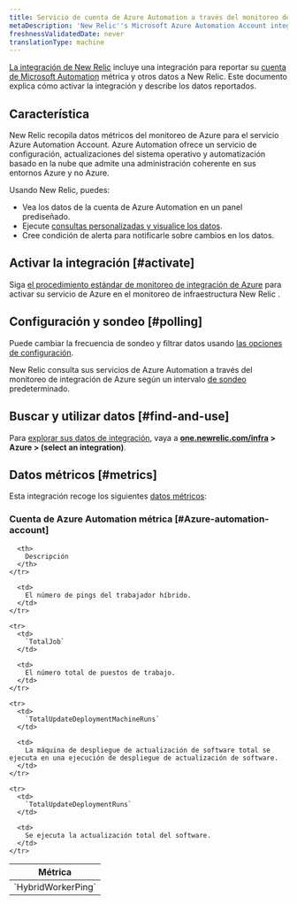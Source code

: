 ```yaml
---
title: Servicio de cuenta de Azure Automation a través del monitoreo de integración de Azure
metaDescription: 'New Relic''s Microsoft Azure Automation Account integration: what data it reports and how to enable it.'
freshnessValidatedDate: never
translationType: machine
---
```


[La integración de New Relic](/docs/infrastructure/integrations-getting-started/getting-started/introduction-infrastructure-integrations) incluye una integración para reportar su [cuenta de Microsoft Automation](https://learn.microsoft.com/en-us/azure/automation/) métrica y otros datos a New Relic. Este documento explica cómo activar la integración y describe los datos reportados.

## Característica

New Relic recopila datos métricos del monitoreo de Azure para el servicio Azure Automation Account. Azure Automation ofrece un servicio de configuración, actualizaciones del sistema operativo y automatización basado en la nube que admite una administración coherente en sus entornos Azure y no Azure.

Usando New Relic, puedes:

* Vea los datos de la cuenta de Azure Automation en un panel prediseñado.
* Ejecute [consultas personalizadas y visualice los datos](/docs/infrastructure/integrations-getting-started/getting-started/use-integration-data-new-relic-insights).
* Cree condición de alerta para notificarle sobre cambios en los datos.

## Activar la integración [#activate]

Siga [el procedimiento estándar de monitoreo de integración de Azure](/docs/infrastructure/microsoft-azure-integrations/azure-integrations-list/azure-monitor) para activar su servicio de Azure en el monitoreo de infraestructura New Relic .

## Configuración y sondeo [#polling]

Puede cambiar la frecuencia de sondeo y filtrar datos usando [las opciones de configuración](/docs/infrastructure/microsoft-azure-integrations/azure-integrations-list/azure-monitor/#settings).

New Relic consulta sus servicios de Azure Automation a través del monitoreo de integración de Azure según un intervalo [de sondeo](/docs/infrastructure/microsoft-azure-integrations/azure-integrations-list/azure-monitor/#settings) predeterminado.

## Buscar y utilizar datos [#find-and-use]

Para [explorar sus datos de integración](/docs/infrastructure/integrations/find-use-infrastructure-integration-data), vaya a <DNT>**[one.newrelic.com/infra](https://one.newrelic.com/infra) > Azure > (select an integration)**</DNT>.

## Datos métricos [#metrics]

Esta integración recoge los siguientes [datos métricos](/docs/infrastructure/integrations-getting-started/getting-started/understand-integration-data-data-types#metric):

### Cuenta de Azure Automation métrica [#Azure-automation-account]

<table>
  <thead>
    <tr>
      <th style={{ width: "300px" }}>
        Métrica
      </th>

      <th>
        Descripción
      </th>
    </tr>
  </thead>

  <tbody>
    <tr>
      <td>
        `HybridWorkerPing`
      </td>

      <td>
        El número de pings del trabajador híbrido.
      </td>
    </tr>

    <tr>
      <td>
        `TotalJob`
      </td>

      <td>
        El número total de puestos de trabajo.
      </td>
    </tr>

    <tr>
      <td>
        `TotalUpdateDeploymentMachineRuns`
      </td>

      <td>
        La máquina de despliegue de actualización de software total se ejecuta en una ejecución de despliegue de actualización de software.
      </td>
    </tr>

    <tr>
      <td>
        `TotalUpdateDeploymentRuns`
      </td>

      <td>
        Se ejecuta la actualización total del software.
      </td>
    </tr>
  </tbody>
</table>